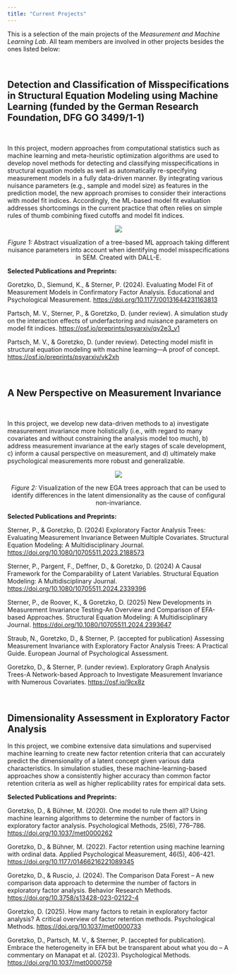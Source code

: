 ```yaml
---
title: "Current Projects"
---
```


This is a selection of the main projects of the *Measurement and Machine Learning Lab*. All team members are involved in other projects besides the ones listed below:

\

## Detection and Classification of Misspecifications in Structural Equation Modeling using Machine Learning (funded by the German Research Foundation, DFG GO 3499/1-1)

\

In this project, modern approaches from computational statistics such as machine learning and meta-heuristic optimization algorithms are used to develop novel methods for detecting and classifying misspecifications in structural equation models as well as automatically re-specifying measurement models in a fully data-driven manner.
By integrating various nuisance parameters (e.g., sample and model size) as features in the prediction model, the new approach promises to consider their interactions with model fit indices.
Accordingly, the ML-based model fit evaluation addresses shortcomings in the current practice that often relies on simple rules of thumb combining fixed cutoffs and model fit indices.

:::{#fig1 style="text-align:center;"}

![](Figures/DALLE_forest.png)\

*Figure 1:* Abstract visualization of a tree-based ML approach taking different nuisance parameters into account when identifying model misspecifications in SEM. Created with DALL-E.

:::

**Selected Publications and Preprints:**

Goretzko, D., Siemund, K., & Sterner, P. (2024). Evaluating Model Fit of Measurement Models in Confirmatory Factor Analysis. Educational and Psychological Measurement. [https://doi.org/10.1177/00131644231163813](https://doi.org/10.1177/00131644231163813)

Partsch, M. V., Sterner, P., & Goretzko, D. (under review). A simulation study on the interaction effects of underfactoring and nuisance parameters on model fit indices. [https://osf.io/preprints/psyarxiv/qy2e3_v1](https://osf.io/preprints/psyarxiv/qy2e3_v1)

Partsch, M. V., & Goretzko, D. (under review). Detecting model misfit in structural equation modeling with machine learning—A proof of concept. [https://osf.io/preprints/psyarxiv/vk2xh](https://osf.io/preprints/psyarxiv/vk2xh)

\ 

## A New Perspective on Measurement Invariance

\

In this project, we develop new data-driven methods to a) investigate measurement invariance more holistically (i.e., with regard to many covariates and without constraining the analysis model too much), b) address measurement invariance at the early stages of scale development, c) inform a causal perspective on measurement, and d) ultimately make psychological measurements more robust and generalizable. 

:::{#fig1 style="text-align:center;"}

![](Figures/egatree.png)\

*Figure 2:* Visualization of the new EGA trees approach that can be used to identify differences in the latent dimensionality as the cause of configural non-invariance.

:::

**Selected Publications and Preprints:**

Sterner, P., & Goretzko, D. (2024) Exploratory Factor Analysis Trees: Evaluating Measurement Invariance Between Multiple Covariates. Structural Equation Modeling: A Multidisciplinary Journal. [https://doi.org/10.1080/10705511.2023.2188573](https://doi.org/10.1080/10705511.2023.2188573) 

Sterner, P., Pargent, F., Deffner, D., & Goretzko, D. (2024) A Causal Framework for the Comparability of Latent Variables. Structural Equation Modeling: A Multidisciplinary Journal. [https://doi.org/10.1080/10705511.2024.2339396](https://doi.org/10.1080/10705511.2024.2339396) 

Sterner, P., de Roover, K., & Goretzko, D. (2025) New Developments in Measurement Invariance Testing-An Overview and Comparison of EFA-based Approaches. Structural Equation Modeling: A Multidisciplinary Journal. [https://doi.org/10.1080/10705511.2024.2393647](https://doi.org/10.1080/10705511.2024.2393647)

Straub, N., Goretzko, D., & Sterner, P. (accepted for publication) Assessing Measurement Invariance with Exploratory Factor Analysis Trees: A Practical Guide. European Journal of Psychological Assessment.

Goretzko, D., & Sterner, P. (under review). Exploratory Graph Analysis Trees-A Network-based Approach to Investigate Measurement Invariance with Numerous Covariates. [https://osf.io/9cx8z](https://osf.io/9cx8z)

\

## Dimensionality Assessment in Exploratory Factor Analysis

In this project, we combine extensive data simulations and supervised machine learning to create new factor retention criteria that can accurately predict the dimensionality of a latent concept given various data characteristics.
In simulation studies, these machine-learning-based approaches show a consistently higher accuracy than common factor retention criteria as well as higher replicability rates for empirical data sets.

**Selected Publications and Preprints:**

Goretzko, D., & Bühner, M. (2020). One model to rule them all? Using machine learning algorithms to determine the number of factors in exploratory factor analysis. Psychological Methods, 25(6), 776–786. [https://doi.org/10.1037/met0000262](https://doi.org/10.1037/met0000262)

Goretzko, D., & Bühner, M. (2022). Factor retention using machine learning with ordinal data. Applied Psychological Measurement, 46(5), 406-421. [https://doi.org/10.1177/01466216221089345](https://doi.org/10.1177/01466216221089345)

Goretzko, D., & Ruscio, J. (2024). The Comparison Data Forest – A new comparison data approach to determine the number of factors in exploratory factor analysis. Behavior Research Methods. [https://doi.org/10.3758/s13428-023-02122-4](https://doi.org/10.3758/s13428-023-02122-4])

Goretzko, D. (2025). How many factors to retain in exploratory factor analysis? A critical overview of factor retention methods. Psychological Methods. [https://doi.org/10.1037/met0000733](https://doi.org/10.1037/met0000733) 

Goretzko, D., Partsch, M. V., & Sterner, P. (accepted for publication). Embrace the heterogeneity in EFA but be transparent about what you do – A commentary on Manapat et al. (2023). Psychological Methods. [https://doi.org/10.1037/met0000759](https://doi.org/10.1037/met0000759)

